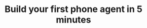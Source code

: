 ---
title: "Build your first phone agent in 5 minutes"
description: "Description of your new file."
---